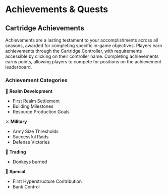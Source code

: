 # Achievements & Quests

## Cartridge Achievements

Achievements are a lasting testament to your accomplishments across all seasons, awarded for completing specific in-game
objectives. Players earn achievements through the Cartridge Controller, with requirements accessible by clicking on
their controller name. Completing achievements earns points, allowing players to compete for positions on the
achievement leaderboard.

### Achievement Categories

🏰 **Realm Development**

- First Realm Settlement
- Building Milestones
- Resource Production Goals

⚔️ **Military**

- Army Size Thresholds
- Successful Raids
- Defense Victories

🫏 **Trading**

- Donkeys burned

🌟 **Special**

- First Hyperstructure Contribution
- Bank Control
